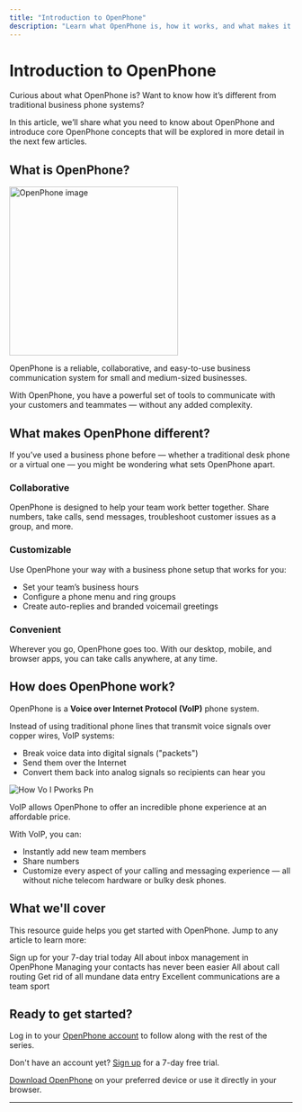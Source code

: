 ```yaml
---
title: "Introduction to OpenPhone"
description: "Learn what OpenPhone is, how it works, and what makes it different from other business phone systems."
---
```


# Introduction to OpenPhone

Curious about what OpenPhone is? Want to know how itʼs different from traditional business phone systems?

In this article, weʼll share what you need to know about OpenPhone and introduce core OpenPhone concepts that will be explored in more detail in the next few articles.

## What is OpenPhone?

<img
  src="/40efcb14-6532-4094-b67c-b12a006b001b(1).png"
  alt="OpenPhone image"
  height="300"
  className="rounded-lg"
  title={true}
/>

OpenPhone is a reliable, collaborative, and easy-to-use business communication system for small and medium-sized businesses.

With OpenPhone, you have a powerful set of tools to communicate with your customers and teammates — without any added complexity.

## What makes OpenPhone different?

If youʼve used a business phone before — whether a traditional desk phone or a virtual one — you might be wondering what sets OpenPhone apart.

### Collaborative

OpenPhone is designed to help your team work better together. Share numbers, take calls, send messages, troubleshoot customer issues as a group, and more.

### Customizable

Use OpenPhone your way with a business phone setup that works for you:

- Set your teamʼs business hours
- Configure a phone menu and ring groups
- Create auto-replies and branded voicemail greetings

### Convenient

Wherever you go, OpenPhone goes too. With our desktop, mobile, and browser apps, you can take calls anywhere, at any time.

## How does OpenPhone work?

OpenPhone is a **Voice over Internet Protocol (VoIP)** phone system.

Instead of using traditional phone lines that transmit voice signals over copper wires, VoIP systems:

- Break voice data into digital signals ("packets")
- Send them over the Internet
- Convert them back into analog signals so recipients can hear you

![How Vo I Pworks Pn](/images/HowVoIPworks.png)

<Tip>
  VoIP allows OpenPhone to offer an incredible phone experience at an affordable price.
</Tip>

With VoIP, you can:

- Instantly add new team members
- Share numbers
- Customize every aspect of your calling and messaging experience
  — all without niche telecom hardware or bulky desk phones.

## What we'll cover

This resource guide helps you get started with OpenPhone. Jump to any article to learn more:

<Card title="Start a free trial" icon="computer-mouse-scrollwheel" horizontal href="www.openphone.com">
  Sign up for your 7-day trial today
</Card>

<Card title="What's an inbox?" icon="inbox" horizontal href="https://support.openphone.com/hc/en-us/articles/26496968922391-Getting-started-with-inboxes">
  All about inbox management in OpenPhone
</Card>

<Card title="Contacts" icon="address-card" horizontal href="https://support.openphone.com/hc/en-us/articles/26724635472023-Getting-started-with-contacts">
  Managing your contacts has never been easier
</Card>

<Card title="Call flows" icon="phone-arrow-right" horizontal href="https://support.openphone.com/hc/en-us/articles/26753012760855-Getting-started-with-call-flows">
  All about call routing
</Card>

<Card title="Automation basics" icon="robot" horizontal href="https://support.openphone.com/hc/en-us/articles/26729487170711-Getting-started-with-automation-basics">
  Get rid of all mundane data entry
</Card>

<Card title="Collaboration basics" icon="handshake" horizontal href="https://support.openphone.com/hc/en-us/articles/26738646831255-Getting-started-with-collaboration-basics">
  Excellent communications are a team sport
</Card>

## Ready to get started?

Log in to your [OpenPhone account](https://my.openphone.com) to follow along with the rest of the series.

Don't have an account yet? [Sign up](https://my.openphone.com/signup) for a 7-day free trial.

[Download OpenPhone](https://www.openphone.com/downloads) on your preferred device or use it directly in your browser.

---